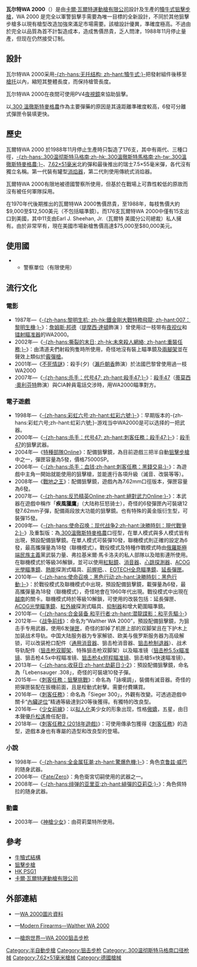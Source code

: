 {{noteTA
|G1=軍事
|G2=長度單位
|G3=Firearms
}}
{{Infobox Weapon
|name= Walther WA 2000
|image= Image:Walther WA 2000.JPG
|image_size= 300px
|caption= '''瓦爾特WA 2000'''
|origin= {{flagcountry|Federal Republic of Germany}}
|type= [[狙擊步槍|狙擊步槍]]
<!-- Type selection -->
|is_ranged=yes
|is_bladed=
|is_explosive=
|is_artillery=
|is_vehicle=
<!-- Service history -->
|service= 
|used_by=
|wars= 
<!-- Production history -->
|designer= 
|design_date= 1970年代
|manufacturer= [[卡爾·瓦爾特運動槍有限公司|瓦爾特]]
|unit_cost= 1988年：$9,000—12,500[[美元|美元]]（不包括瞄準鏡）<br />現在美國市場：高達$75,000—80,000美元
|production_date=
|number= 量产型176把，订制型数量未知
|variants= 
<!-- General specifications -->
|weight= 空槍，沒有瞄準鏡：6.95[[千克|公斤]]（15.32磅）
|length= 905毫米（35.6英寸）
|part_length= 650毫米（25.6英寸）
|crew=
<!-- Ranged weapon specifications --> 
|cartridge= [[.300_Winchester_Magnum|.300溫徹斯特麥格農]]<br />[[7.62×51mm_NATO|7.62×51毫米]]<br />瑞士7.5×55毫米
|caliber= 
|action= [[氣動式|短行程導氣式活塞]]、[[轉拴式槍栓|轉拴式槍栓]]
|mode= 半自動
|rate= 
|velocity= 超過980[[米每秒|米／秒]]
|range= 1,000-{zh-hans:米;zh-hant:米;zh-tw:公尺}-（1093.61[[碼|碼]]）
|max_range= 
|feed= 6發，可拆卸式[[彈匣|彈匣]]
|sights= Schmidt & Bender 2.5-10×56毫米瞄準鏡、其他瞄準鏡
<!-- Artillery specifications -->
|breech=
|recoil=
|carriage=
|elevation=
|traverse=
<!-- Bladed weapon specifications --> 
|blade_type=
|hilt_type=
|head_type=
|haft_type=
<!-- Explosive specifications --> 
|diameter=
|filling=
|filling_weight=
|detonation=
|yield=
}}
'''瓦尔特WA 2000'''（{{lang-de|'''Walther WA 2000'''}}）是由[[卡爾·瓦爾特運動槍有限公司|卡爾·瓦爾特運動槍有限公司]]設計及生產的[[犢牛式|犢牛式]][[狙擊步槍|狙擊步槍]]，WA 2000 是完全以軍警狙擊手需要為唯一目標的全新設計，不同於其他狙擊步槍多以現有槍型改造加強來滿足市場需要。該槍設計優異，準確度極高。不過由於完全以品質為首不計製造成本，造成售價昂貴，乏人問津，1988年11月停止量產，但现在仍然接受订制。

== 設計 ==
瓦尔特WA 2000采用[[犢牛式|-{zh-hans:无托结构; zh-hant:犢牛式;}-]]把發射組件後移至[[槍托|槍托]]以內，縮短其整體長度，而保持槍管長度。

瓦尔特WA 2000在夜間可使用PV4[[夜視鏡|夜視鏡]]來協助狙擊。

以[[.300_Winchester_Magnum|.300 溫徹斯特麥格農]]作為主要彈藥的原因是其遠距離準確度較高，6發可分離式彈匣令裝填更快。

== 歷史 ==
瓦爾特WA 2000 於1988年11月停止生產時只製造了176支，其中有兩代、三種口徑，[[.300_Winchester_Magnum|-{zh-hans:.300温彻斯特马格南;zh-hk:.300溫徹斯特馬格南;zh-tw:.300溫徹斯特麥格農;}-]]、[[7.62×51mm_NATO|7.62×51毫米]]北約彈和最後推出的瑞士7.5×55毫米彈，各代沒有獨立名稱。第一代裝有罐型[[消焰器|消焰器]]，第二代則使用傳統式消焰器。

瓦爾特WA 2000有限地被德國警察所使用，但基於在戰場上可靠性較低的原故而沒有被任何軍隊採用。

在1970年代後期推出的瓦爾特WA 2000售價昂貴，至1988年，每枝售價大約$9,000至$12,500美元（不包括瞄準鏡）。而176支瓦爾特WA 2000中僅有15支出口到美國，其中11支由Earl J. Sheehan, Jr.（瓦爾特 美國分公司總裁）私人擁有。由於非常罕有，現在美國市場新槍售價高達$75,000至$80,000美元。

== 使用國 ==
* {{flag|Federal Republic of Germany}}
** 警察單位（有限使用）

== 流行文化 ==
{{NoteTA
|G1=Movie
|G2=TV
|G3=Game
}}
=== 電影 ===
* 1987年—《[[黎明生机|-{zh-hans:黎明生机; zh-hk:鐵金剛大戰特務飛龍; zh-hant:007：黎明生機;}-]]》：[[詹姆斯·邦德|詹姆斯·邦德]]（[[提摩西·達頓|提摩西·達頓]]飾演 ）曾使用过一枝带有[[夜视仪|夜视仪]]和[[镭射瞄准器|镭射瞄准器]]的WA2000。
* 2002年—《[[重裝任務|-{zh-hans:撕裂的末日; zh-hk:未來殺人網絡; zh-hant:重裝任務;}-]]》：由清道夫們射殺狗隻時所使用，奇怪地沒有裝上瞄準鏡及[[兩腳架|兩腳架]]並在聲效上類似於[[霰彈槍|霰彈槍]]。
* 2001年—《[[不死情謎|不死情謎]]》：殺手(夕)（[[瀨戶朝香|瀨戶朝香]]飾演）於法國巴黎曾使用過一枝WA2000
* 2007年—《[[殺手47|-{zh-hans:杀手：代号47; zh-hant:殺手47;}-]]》：[[殺手47|殺手47]]（[[蒂莫西·奧利芬特|蒂莫西·奧利芬特]]飾演）與CIA幹員電話交涉時，用WA2000瞄準對方。

=== 電子遊戲 ===
* 1998年—《[[彩虹六号|-{zh-hans:彩虹六号;zh-hant:虹彩六號;}-]]》：早期版本的-{zh-hans:彩虹六号;zh-hant:虹彩六號;}-游戏当中WA2000是可以选择的一把武器。
* 2000年—《[[殺手：代號47|-{zh-hans:杀手：代号47; zh-hant:刺客任務：殺手47;}-]]》：[[殺手47|殺手47]]的狙擊武器。
* 2004年—《[[特種部隊Online|特種部隊Online]]》：配備狙擊鏡，為目前遊戲三把半自動[[狙擊步槍|狙擊步槍]]中之一，彈匣容量為5發，價格75000SP。
* 2006年—《[[刺客任務：黑錢交易|-{zh-hans:杀手：血钱;zh-hant:刺客任務：黑錢交易;}-]]》：為遊戲中主角一開始就能使用的狙擊槍，並能進行各項升級（滅音、改裝等等）。
* 2008年—《[[戰地之王|戰地之王]]》：配備狙擊鏡，遊戲內為7.62mm口徑版本，彈匣容量為6發。
* 2007年—《[[絕對武力Online|-{zh-hans:反恐精英Online;zh-hant:絕對武力Online;}-]]》：本武器在遊戲中稱作「'''疾風獵鷹'''」（大陆称狂怒骑士），奇怪的6發彈匣內可裝塡12發7.62mm子彈，配備兩段放大功能的狙擊鏡。也有特殊的黃金版衍生型，可裝彈15發。
* 2009年—《[[決勝時刻：現代戰爭2|-{zh-hans:使命召唤：现代战争2;zh-hant:決勝時刻：現代戰爭2;}-]]》及重製版：為[[.300溫徹斯特麥格農|.300溫徹斯特麥格農]]口徑型，在單人模式與多人模式皆有出現，預設配備狙擊鏡。在單人模式可裝彈10發，聯機模式則正確的設定為6發，最高攜彈量為18發（聯機模式）。戰役模式及特種作戰模式時由[[俄羅斯|俄羅斯]][[極端民族主義|極端民族主義]]黨武裝力量、弗拉基米爾·馬卡洛夫的私人部隊以及暗影連所使用。在聯機模式於等級36解鎖，並可以使用[[紅點鏡|紅點鏡]]、[[抑制器|消音器]]、[[心率|心跳探測器]]、[[先進戰鬥光學瞄準鏡|ACOG光學瞄準鏡]]、[[熱輻射|熱能]]探測式瞄具、[[輔助握把|前握把]]、{{Link-en|全金属披甲弹|Full metal jacket bullet}}、[[EOTECH|EOTECH全息瞄準鏡]]、[[彈匣|延長彈匣]]。
* 2010年—《[[決勝時刻：黑色行動|-{zh-hans:使命召唤：黑色行动;zh-hant:決勝時刻：黑色行動;}-]]》：於戰役模式及聯機模式中出現，預設配備狙擊鏡，載彈量為6發，最高攜彈量為18發（聯機模式），奇怪地會在1960年代出現。戰役模式中出現在[[越南|越南]]的關卡。聯機模式時於等級10解鎖，可使用的改裝包括：延長彈匣、[[先進戰鬥光學瞄準鏡|ACOG光學瞄準鏡]]、[[紅外線|紅外線]]探測式瞄具、[[抑制器|抑制器]]和增大範圍瞄準鏡。
* 2010年—《[[潜龍諜影：和平先驅|-{zh-hans:合金装备 和平行者;zh-hant:潜龍諜影：和平先驅;}-]]》
* 2012年—《[[战争前线|战争前线]]》：命名为“Walther WA 2000”，預設配備狙擊鏡，为狙击手专用武器，使用6发[[弹匣|弹匣]]，奇怪的卸掉了机匣上部的双脚架且在下护木上加装战术导轨。中国大陆服务器为专家解锁、欧美与俄罗斯服务器为高级解锁，可以改装枪口配件（[[抑制器|通用消音器]]、狙击枪消音器、[[炮口制动器|狙击枪制退器]]）、战术导轨配件（[[两脚架|狙击枪双脚架]]、特殊狙击枪双脚架）以及瞄准镜（[[瞄准镜|狙击枪5.5x瞄准镜]]、狙击枪4.5x中程瞄准镜、[[Trijicon_TR20瞄准镜|狙击枪4x短程瞄准镜]]、狙击槍5x快速瞄准镜）。
* 2013年—《[[劫薪日2|-{zh-hans:收获日;zh-hant:劫薪日;}-2]]》：預設配備狙擊鏡，命名為「Lebensauger .308」，奇怪的可裝塡10發子彈。
* 2015年—《[[刺客任務：狙擊挑戰|刺客任務：狙擊挑戰]]》：命名為「詠嘆調」，裝備有滅音器。奇怪的把彈匣裝配在扳機前面，且是栓動式射擊。需要付費購買。
* 2016年—《[[杀手_(2016年游戏)|刺客任務]]》：命名為「Sieger 300」，外觀有改變。可透過遊戲中關卡“[[臟器逆位|內臟逆位]]”精通等級達到20等後獲得。有獨特的改良型。
* 2016年—《[[少女前線|少女前線]]》：以[[萌拟人化|拟人化]]美少女的形象出现，性格[[傲嬌|傲嬌]]，五星，由日本聲優[[戶松遙|戶松遙]]擔任配音。
* 2018年—《[[杀手2_(2018年游戏)|刺客任務2 (2018年遊戲)]]》：可使用傳承包獲得《[[刺客任務|刺客任務]]》的造型，遊戲本身也有專屬的造型和改良型的登場。

=== 小說 ===
* 1998年—《[[驚爆危機|-{zh-hans:全金属狂潮;zh-hant:驚爆危機;}-]]》：角色[[克鲁兹·威巴|克鲁兹·威巴]]的随身武器。
* 2006年—《[[Fate/Zero|Fate/Zero]]》：角色衛宮切嗣使用的武器之一。
* 2008年—《[[緋彈的亞莉亞|-{zh-hans:绯弹的亚里亚;zh-hant:緋彈的亞莉亞;}-]]》：角色佩特拉的随身武器。

=== 動畫 ===
* 2003年—《[[神槍少女|神槍少女]]》：由荷莉葉特所使用。

== 參考 ==
* [[犢牛式_(槍械)|牛犢式結構]]
* [[狙擊步槍|狙擊步槍]]
* [[HK_PSG1狙擊步槍|HK PSG1]]
* [[卡爾·瓦爾特運動槍有限公司|卡爾·瓦爾特運動槍有限公司]]

== 外部連結 ==
* {{en icon}}—[https://web.archive.org/web/20110317093512/http://www.snipercentral.com/wa2000.htm WA 2000圖片資料]
* {{en icon}}—[http://world.guns.ru/sniper/sniper-rifles/de/walther-wa-2000-e.html Modern Firearms—Walther WA 2000] {{Wayback|url=http://world.guns.ru/sniper/sniper-rifles/de/walther-wa-2000-e.html |date=20160817103336 }}
* {{zh icon}}—[http://pewpewpew.work/german/walther/wa2000/wa2000.htm 槍炮世界—WA 2000狙击步枪] {{Wayback|url=http://pewpewpew.work/german/walther/wa2000/wa2000.htm |date=20200720060731 }}

{{華瑟槍械}}
{{犢牛式槍械}}

[[Category:半自動步槍|Category:半自動步槍]]
[[Category:狙击步枪|Category:狙击步枪]]
[[Category:.300温彻斯特马格南口径枪械|Category:.300温彻斯特马格南口径枪械]]
[[Category:7.62×51毫米槍械|Category:7.62×51毫米槍械]]
[[Category:德國槍械|Category:德國槍械]]